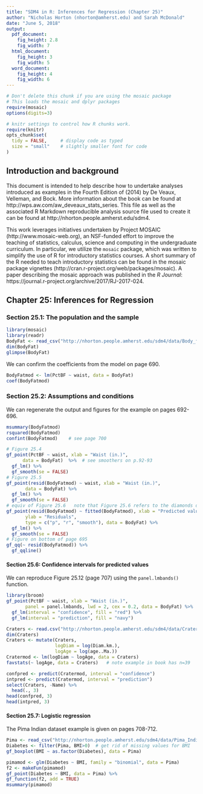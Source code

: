```yaml
---
title: "SDM4 in R: Inferences for Regression (Chapter 25)"
author: "Nicholas Horton (nhorton@amherst.edu) and Sarah McDonald"
date: "June 5, 2018"
output: 
  pdf_document:
    fig_height: 2.8
    fig_width: 7
  html_document:
    fig_height: 3
    fig_width: 5
  word_document:
    fig_height: 4
    fig_width: 6
---
```



```r
# Don't delete this chunk if you are using the mosaic package
# This loads the mosaic and dplyr packages
require(mosaic)
options(digits=3)
```

```r
# knitr settings to control how R chunks work.
require(knitr)
opts_chunk$set(
  tidy = FALSE,     # display code as typed
  size = "small"    # slightly smaller font for code
)
```

## Introduction and background 

This document is intended to help describe how to undertake analyses introduced 
as examples in the Fourth Edition of \emph{Stats: Data and Models} (2014) by De Veaux, Velleman, and Bock.
More information about the book can be found at http://wps.aw.com/aw_deveaux_stats_series.  This
file as well as the associated R Markdown reproducible analysis source file used to create it can be found at http://nhorton.people.amherst.edu/sdm4.

This work leverages initiatives undertaken by Project MOSAIC (http://www.mosaic-web.org), an NSF-funded effort to improve the teaching of statistics, calculus, science and computing in the undergraduate curriculum. In particular, we utilize the `mosaic` package, which was written to simplify the use of R for introductory statistics courses. A short summary of the R needed to teach introductory statistics can be found in the mosaic package vignettes (http://cran.r-project.org/web/packages/mosaic).
A paper describing the mosaic approach was published in the *R Journal*: https://journal.r-project.org/archive/2017/RJ-2017-024.

## Chapter 25: Inferences for Regression

### Section 25.1: The population and the sample

```r
library(mosaic)
library(readr)
BodyFat <- read_csv("http://nhorton.people.amherst.edu/sdm4/data/Body_fat_complete.csv")
dim(BodyFat)
glimpse(BodyFat)
```

We can confirm the coefficients from the model on page 690.
```r
BodyFatmod <- lm(PctBF ~ waist, data = BodyFat)
coef(BodyFatmod)
```

### Section 25.2: Assumptions and conditions

We can regenerate the output and figures for the example on pages 692-696.

```r
msummary(BodyFatmod)
rsquared(BodyFatmod)
confint(BodyFatmod)    # see page 700
```

```r
# Figure 25.4 
gf_point(PctBF ~ waist, xlab = "Waist (in.)", 
      data = BodyFat)  %>%  # see smoothers on p.92-93
  gf_lm() %>%
  gf_smooth(se = FALSE)
# Figure 25.5
gf_point(resid(BodyFatmod) ~ waist, xlab = "Waist (in.)", 
       data = BodyFat) %>%
  gf_lm() %>%
  gf_smooth(se = FALSE)
# equiv of Figure 25.6   note that Figure 25.6 refers to the diamonds dataset
gf_point(resid(BodyFatmod) ~ fitted(BodyFatmod), xlab = "Predicted values", 
       ylab = "Residuals",
       type = c("p", "r", "smooth"), data = BodyFat) %>%
  gf_lm() %>%
  gf_smooth(se = FALSE)
# Figure on bottom of page 695
gf_qq(~ resid(BodyFatmod)) %>%
  gf_qqline()
```


#### Section 25.6: Confidence intervals for predicted values

We can reproduce Figure 25.12 (page 707) using the `panel.lmbands()` function.

```r
library(broom)
gf_point(PctBF ~ waist, xlab = "Waist (in.)", 
       panel = panel.lmbands, lwd = 2, cex = 0.2, data = BodyFat) %>%
  gf_lm(interval = "confidence", fill = "red") %>%
  gf_lm(interval = "prediction", fill = "navy")
```

```r
Craters <- read.csv("http://nhorton.people.amherst.edu/sdm4/data/Craters.csv")
dim(Craters)
Craters <- mutate(Craters,
                  logDiam = log(Diam.km.),
                  logAge = log(age..Ma.))
Cratermod <- lm(logDiam ~ logAge, data = Craters)
favstats(~ logAge, data = Craters)   # note example in book has n=39
```

```r
confpred <- predict(Cratermod, interval = "confidence")
intpred <- predict(Cratermod, interval = "prediction")
select(Craters, -Name) %>% 
  head(., 3)
head(confpred, 3)
head(intpred, 3)
```

#### Section 25.7: Logistic regression

The Pima Indian dataset example is given on pages 708-712.
```r
Pima <- read_csv("http://nhorton.people.amherst.edu/sdm4/data/Pima_Indians_Diabetes.csv")
Diabetes <- filter(Pima, BMI>0)  # get rid of missing values for BMI
gf_boxplot(BMI ~ as.factor(Diabetes), data = Pima)
```

```r
pimamod <- glm(Diabetes ~ BMI, family = "binomial", data = Pima)
f2 <- makeFun(pimamod)
gf_point(Diabetes ~ BMI, data = Pima) %>%
gf_function(f2, add = TRUE)
msummary(pimamod)
```
